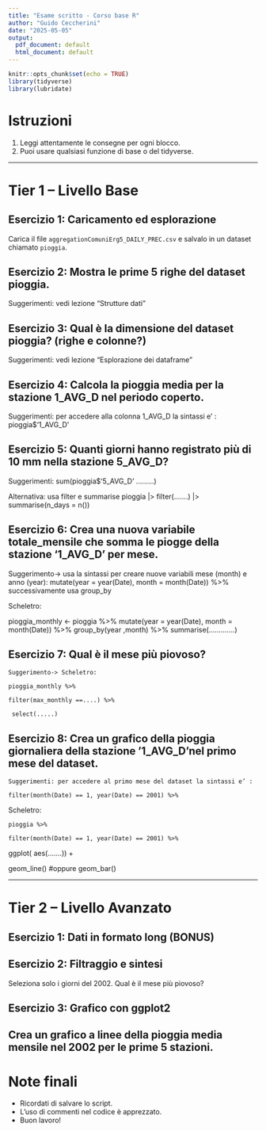 ```yaml
---
title: "Esame scritto - Corso base R"
author: "Guido Ceccherini"
date: "2025-05-05"
output:
  pdf_document: default
  html_document: default
---
```


```r
knitr::opts_chunk$set(echo = TRUE)
library(tidyverse)
library(lubridate)
```

# Istruzioni

1. Leggi attentamente le consegne per ogni blocco.
2. Puoi usare qualsiasi funzione di base o del tidyverse.

---

#  Tier 1 – Livello Base

## Esercizio 1: Caricamento ed esplorazione
Carica il file `aggregationComuniErg5_DAILY_PREC.csv` e salvalo in un dataset chiamato `pioggia`.

## Esercizio 2: Mostra le prime 5 righe del dataset pioggia.
Suggerimenti: vedi lezione “Strutture dati”


## Esercizio 3: Qual è la dimensione del dataset pioggia? (righe e colonne?)
Suggerimenti: vedi lezione “Esplorazione dei dataframe”



##  Esercizio 4: Calcola la pioggia media per la stazione 1_AVG_D nel periodo coperto.
Suggerimenti: per accedere alla colonna 1_AVG_D la sintassi e’ :
pioggia$'1_AVG_D'


##  Esercizio 5: Quanti giorni hanno registrato più di 10 mm nella stazione 5_AVG_D?

Suggerimenti: sum(pioggia$'5_AVG_D' .........)

Alternativa: usa filter e summarise
pioggia |>
  filter(.......) |> 
  summarise(n_days = n())


## Esercizio 6: Crea una nuova variabile totale_mensile che somma le piogge della stazione ‘1_AVG_D’ per  mese.

Suggerimento-> usa la sintassi per creare nuove variabili mese (month) e anno (year): 
  mutate(year = year(Date), month = month(Date)) %>%
successivamente usa group_by

Scheletro: 

pioggia_monthly <- pioggia %>%
  mutate(year = year(Date), month = month(Date)) %>%
  group_by(year ,month) %>%
  summarise(.............)


## Esercizio 7: Qual è il mese più piovoso?
	Suggerimento-> Scheletro:
	
	pioggia_monthly %>%
	
  	filter(max_monthly ==....) %>%
  	
 	 select(.....)




## Esercizio 8: Crea un grafico della pioggia giornaliera della stazione ‘1_AVG_D’nel primo mese del dataset.
	Suggerimenti: per accedere al primo mese del dataset la sintassi e’ :
	
	filter(month(Date) == 1, year(Date) == 2001) %>%
Scheletro:

	pioggia %>%
	
  	filter(month(Date) == 1, year(Date) == 2001) %>%

  ggplot( aes(.......)) +
  
  geom_line() #oppure geom_bar()


---

# Tier 2 – Livello Avanzato


## Esercizio 1: Dati in formato long (BONUS)

## Esercizio 2: Filtraggio e sintesi
Seleziona solo i giorni del 2002.
Qual è il mese più piovoso?


## Esercizio 3: Grafico con ggplot2
	Crea un grafico a linee della pioggia media mensile nel 2002 per le prime 5 stazioni.
---

#  Note finali

- Ricordati di salvare lo script.
- L'uso di commenti nel codice è apprezzato.
- Buon lavoro!
